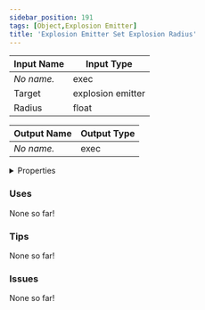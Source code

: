 ```yaml
---
sidebar_position: 191
tags: [Object,Explosion Emitter]
title: 'Explosion Emitter Set Explosion Radius'
---
```






<IChip uuid="672e473f-7099-4f76-aead-8b3df7c2fcd2"/>

| Input Name | Input Type |
|-----------|-----------|
| *No name.* | exec |
| Target | explosion emitter |
| Radius | float |

| Output Name | Output Type |
|-----------|-----------|
| *No name.* | exec |


<details>
  <summary>Properties</summary>
  <div>
    <div>
    <table>
      <thead>
        <tr>
          <th>Is beta required?</th>
          <th>No</th>
        </tr>
        <tr>
          <th>Is this chip a trolling risk?</th>
          <th>No</th>
        </tr>
        <tr>
          <th>Is this chip a role assignment risk?</th>
          <th>No</th>
        </tr>
        <tr>
          <th>Chip UUID</th>
          <th>672e473f-7099-4f76-aead-8b3df7c2fcd2</th>
        </tr>
        <tr>
          <th>Room availability</th>
          <th>Available everywhere</th>
        </tr>
      </thead>
    </table>
    </div>
  </div>
</details>

### Uses

None so far!

### Tips

None so far!

### Issues

None so far!